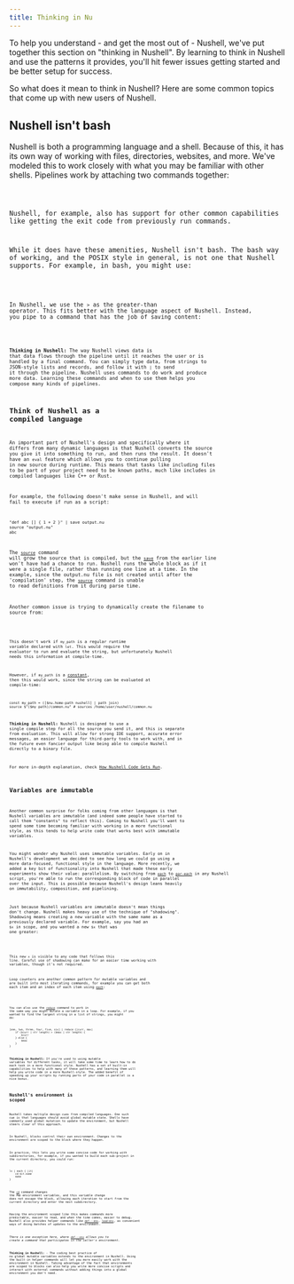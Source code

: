 ```yaml
---
title: Thinking in Nu
---
```



To help you understand - and get the most out of - Nushell, we've put together this section on "thinking in Nushell". By learning to think in Nushell and use the patterns it provides, you'll hit fewer issues getting started and be better setup for success.

So what does it mean to think in Nushell? Here are some common topics that come up with new users of Nushell.

## Nushell isn't bash

Nushell is both a programming language and a shell. Because of this, it has its own way of working with files, directories, websites, and more. We've modeled this to work closely with what you may be familiar with other shells. Pipelines work by attaching two commands together:

<Code code="ls | length" lang="nushell" frame="terminal" />

Nushell, for example, also has support for other common capabilities like getting the exit code from previously run commands.

While it does have these amenities, Nushell isn't bash. The bash way of working, and the POSIX style in general, is not one that Nushell supports. For example, in bash, you might use:

<Code code="echo 'hello' > output.txt" lang="bash" />

In Nushell, we use the `>` as the greater-than operator. This fits better with the language aspect of Nushell. Instead, you pipe to a command that has the job of saving content:

<Code code="'hello' | save output.txt" lang="nushell" frame="terminal" />

**Thinking in Nushell:** The way Nushell views data is that data flows through the pipeline until it reaches the user or is handled by a final command. You can simply type data, from strings to JSON-style lists and records, and follow it with `|` to send it through the pipeline. Nushell uses commands to do work and produce more data. Learning these commands and when to use them helps you compose many kinds of pipelines.

## Think of Nushell as a compiled language

An important part of Nushell's design and specifically where it differs from many dynamic languages is that Nushell converts the source you give it into something to run, and then runs the result. It doesn't have an `eval` feature which allows you to continue pulling in new source during runtime. This means that tasks like including files to be part of your project need to be known paths, much like includes in compiled languages like C++ or Rust.

For example, the following doesn't make sense in Nushell, and will fail to execute if run as a script:

```nu
"def abc [] { 1 + 2 }" | save output.nu
source "output.nu"
abc
```

The [`source`](/commands/docs/source) command will grow the source that is compiled, but the [`save`](/commands/docs/save) from the earlier line won't have had a chance to run. Nushell runs the whole block as if it were a single file, rather than running one line at a time. In the example, since the output.nu file is not created until after the 'compilation' step, the [`source`](/commands/docs/source) command is unable to read definitions from it during parse time.

Another common issue is trying to dynamically create the filename to source from:

<Code code="source $'($my_path)/common.nu'" lang="nushell" frame="terminal" />

This doesn't work if `my_path` is a regular runtime variable declared with `let`. This would require the
evaluator to run and evaluate the string, but unfortunately Nushell needs this information at compile-time.

However, if `my_path` is a [constant](/book/variables_and_subexpressions#constant-variables), then this
would work, since the string can be evaluated at compile-time:

```nu
const my_path = ([$nu.home-path nushell] | path join)
source $"($my_path)/common.nu" # sources /home/user/nushell/common.nu
```

**Thinking in Nushell:** Nushell is designed to use a single compile step for all the source you send it, and this is separate from evaluation. This will allow for strong IDE support, accurate error messages, an easier language for third-party tools to work with, and in the future even fancier output like being able to compile Nushell directly to a binary file.

For more in-depth explanation, check [How Nushell Code Gets Run](how_nushell_code_gets_run).

## Variables are immutable

Another common surprise for folks coming from other languages is that Nushell variables are immutable (and indeed some people have started to call them "constants" to reflect this). Coming to Nushell you'll want to spend some time becoming familiar with working in a more functional style, as this tends to help write code that works best with immutable variables.

You might wonder why Nushell uses immutable variables. Early on in Nushell's development we decided to see how long we could go using a more data-focused, functional style in the language. More recently, we added a key bit of functionality into Nushell that made these early experiments show their value: parallelism. By switching from [`each`](/commands/docs/each) to [`par-each`](/commands/docs/par-each) in any Nushell script, you're able to run the corresponding block of code in parallel over the input. This is possible because Nushell's design leans heavily on immutability, composition, and pipelining.

Just because Nushell variables are immutable doesn't mean things don't change. Nushell makes heavy use of the technique of "shadowing". Shadowing means creating a new variable with the same name as a previously declared variable. For example, say you had an `$x` in scope, and you wanted a new `$x` that was one greater:

<Code code="let x = $x + 1" lang="nushell" frame="terminal" />

This new `x` is visible to any code that follows this line. Careful use of shadowing can make for an easier time working with variables, though it's not required.

Loop counters are another common pattern for mutable variables and are built into most iterating commands, for example you can get both each item and an index of each item using [`each`](/commands/docs/each):

<Code
  code="ls | enumerate | each { |it| $'Number ($it.index) is size ($it.item.size)' }"
  lang="nushell"
  frame="terminal"
/>

You can also use the [`reduce`](/commands/docs/reduce) command to work in the same way you might mutate a variable in a loop. For example, if you wanted to find the largest string in a list of strings, you might do:

```nu
[one, two, three, four, five, six] | reduce {|curr, max|
    if ($curr | str length) > ($max | str length) {
        $curr
    } else {
        $max
    }
}
```

**Thinking in Nushell:** If you're used to using mutable variables for different tasks, it will take some time to learn how to do each task in a more functional style. Nushell has a set of built-in capabilities to help with many of these patterns, and learning them will help you write code in a more Nushell-style. The added benefit of speeding up your scripts by running parts of your code in parallel is a nice bonus.

## Nushell's environment is scoped

Nushell takes multiple design cues from compiled languages. One such cue is that languages should avoid global mutable state. Shells have commonly used global mutation to update the environment, but Nushell steers clear of this approach.

In Nushell, blocks control their own environment. Changes to the environment are scoped to the block where they happen.

In practice, this lets you write some concise code for working with subdirectories, for example, if you wanted to build each sub-project in the current directory, you could run:

```nu
ls | each { |it|
    cd $it.name
    make
}
```

The [`cd`](/commands/docs/cd) command changes the `PWD` environment variables, and this variable change does not escape the block, allowing each iteration to start from the current directory and enter the next subdirectory.

Having the environment scoped like this makes commands more predictable, easier to read, and when the time comes, easier to debug. Nushell also provides helper commands like [`def --env`](/commands/docs/def), [`load-env`](/commands/docs/load-env), as convenient ways of doing batches of updates to the environment.

_There is one exception here, where [`def --env`](/commands/docs/def) allows you to create a command that participates in the caller's environment._

**Thinking in Nushell:** - The coding best practice of no global mutable variables extends to the environment in Nushell. Using the built-in helper commands will let you more easily work with the environment in Nushell. Taking advantage of the fact that environments are scoped to blocks can also help you write more concise scripts and interact with external commands without adding things into a global environment you don't need.

